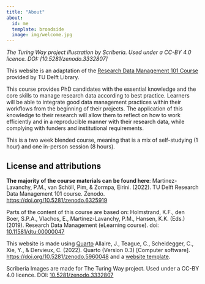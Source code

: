 ```yaml
---
title: "About"
about:
  id: me
  template: broadside
  image: img/welcome.jpg
---
```


*The Turing Way project illustration by Scriberia. Used under a CC-BY 4.0 licence. DOI: \[10.5281/zenodo.3332807\]*

This website is an adaptation of the [Research Data Management 101 Course](https://www.tudelft.nl/en/library/research-data-management/r/training-events/training-for-researchers/research-data-management-101) provided by TU Delft Library.

This course provides PhD candidates with the essential knowledge and the core skills to manage research data according to best practice. Learners will be able to integrate good data management practices within their workflows from the beginning of their projects. The application of this knowledge to their research will allow them to reflect on how to work efficiently and in a reproducible manner with their research data, while complying with funders and institutional requirements.

This is a two week blended course, meaning that is a mix of self-studying (1 hour) and one in-person session (8 hours).

## License and attributions

**The majority of the course materials can be found here**: Martinez-Lavanchy, P.M., van Schöll, Pim, & Zormpa, Eirini. (2022). TU Delft Research Data Management 101 course. Zenodo. <https://doi.org/10.5281/zenodo.6325919>

Parts of the content of this course are based on: Holmstrand, K.F., den Boer, S.P.A., Vlachos, E., Martínez-Lavanchy, P.M., Hansen, K.K. (Eds.) (2019). Research Data Management (eLearning course). doi: [10.11581/dtu:00000047](https://doi.org/10.11581/dtu:00000047)

This website is made using [Quarto](https://quarto.org/) Allaire, J., Teague, C., Scheidegger, C., Xie, Y., & Dervieux, C. (2022). Quarto (Version 0.3) \[Computer software\]. <https://doi.org/10.5281/zenodo.5960048> and a [website template](https://github.com/jtr13/website-template).

Scriberia Images are made for The Turing Way project. Used under a CC-BY 4.0 licence. DOI: [10.5281/zenodo.3332807](https://doi.org/10.5281/zenodo.3332807)
